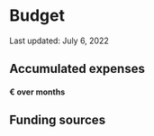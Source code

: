 <!-- see https://github.com/prettier/prettier/issues/13057 -->
<!-- prettier-ignore-start -->
# Budget
<!--rehype:class=mb__0-->

Last updated: July 6, 2022
<!--rehype:class=text__smallcaps mb__0-->

## Accumulated expenses
<!--rehype:class=mb__0-->

#### <accumulatedExpenses /> € over <months /> months
<!--rehype:class=h4__light-->

<div style={{ height: '540px' }} className="mb__4XL">
  <AccumulatedExpensesGraph />
</div>

## Funding sources
<!--rehype:class=text__center-->

<div style={{ height: '480px' }} className="mt__L">
  <FundingSourcesGraph />
</div>

<!-- prettier-ignore-end -->
